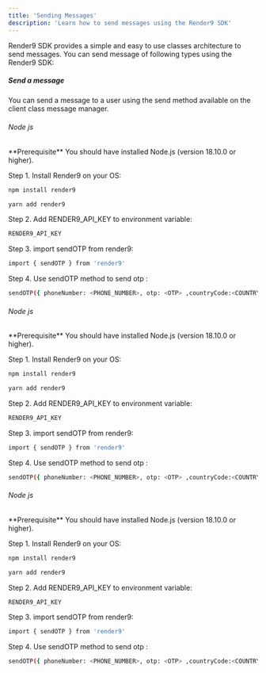 ```yaml
---
title: 'Sending Messages'
description: 'Learn how to send messages using the Render9 SDK'
---
```

<p>Render9 SDK provides a simple and easy to use classes architecture to send messages. You can send message of following types using the Render9 SDK:</p>

<h5>Send a message</h5>
<p> You can send a message to a user using the send method available on the client class message manager.</p>
<h6>Node js</h6>
<Info>
  **Prerequisite** You should have installed Node.js (version 18.10.0 or
  higher).
</Info>

Step 1. Install Render9 on your OS:

<CodeGroup>

```bash npm
npm install render9
```

```bash yarn
yarn add render9
```

</CodeGroup>

Step 2. Add RENDER9_API_KEY to environment variable:

```bash
RENDER9_API_KEY
```

Step 3. import  sendOTP from render9:

```bash
import { sendOTP } from 'render9'
```

Step 4. Use sendOTP method to send otp :

```bash
sendOTP({ phoneNumber: <PHONE_NUMBER>, otp: <OTP> ,countryCode:<COUNTRY_CODE> , apiKey:<RENDER9_API_KEY> })
```


<h6>Node js</h6>
<Info>
  **Prerequisite** You should have installed Node.js (version 18.10.0 or
  higher).
</Info>

Step 1. Install Render9 on your OS:

<CodeGroup>

```bash npm
npm install render9
```

```bash yarn
yarn add render9
```

</CodeGroup>

Step 2. Add RENDER9_API_KEY to environment variable:

```bash
RENDER9_API_KEY
```

Step 3. import  sendOTP from render9:

```bash
import { sendOTP } from 'render9'
```

Step 4. Use sendOTP method to send otp :

```bash
sendOTP({ phoneNumber: <PHONE_NUMBER>, otp: <OTP> ,countryCode:<COUNTRY_CODE> , apiKey:<RENDER9_API_KEY> })
```


<h6>Node js</h6>
<Info>
  **Prerequisite** You should have installed Node.js (version 18.10.0 or
  higher).
</Info>

Step 1. Install Render9 on your OS:

<CodeGroup>

```bash npm
npm install render9
```

```bash yarn
yarn add render9
```

</CodeGroup>

Step 2. Add RENDER9_API_KEY to environment variable:

```bash
RENDER9_API_KEY
```

Step 3. import  sendOTP from render9:

```bash
import { sendOTP } from 'render9'
```

Step 4. Use sendOTP method to send otp :

```bash
sendOTP({ phoneNumber: <PHONE_NUMBER>, otp: <OTP> ,countryCode:<COUNTRY_CODE> , apiKey:<RENDER9_API_KEY> })
```